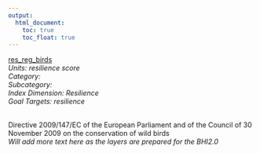 ```yaml
---
output:
  html_document:
    toc: true
    toc_float: true
---
```


[res_reg_birds](https://github.com/OHI-Science/bhi/blob/master/baltic/layers/res_reg_birds_bhi2015.csv)\
*Units: resilience score*\
*Category:*\
*Subcategory:*\
*Index Dimension: Resilience*\
*Goal Targets: resilience*\
<br>

Directive 2009/147/EC of the European Parliament and of the Council of 30 November 2009 on the conservation of wild birds\
*Will add more text here as the layers are prepared for the BHI2.0*



<br>

